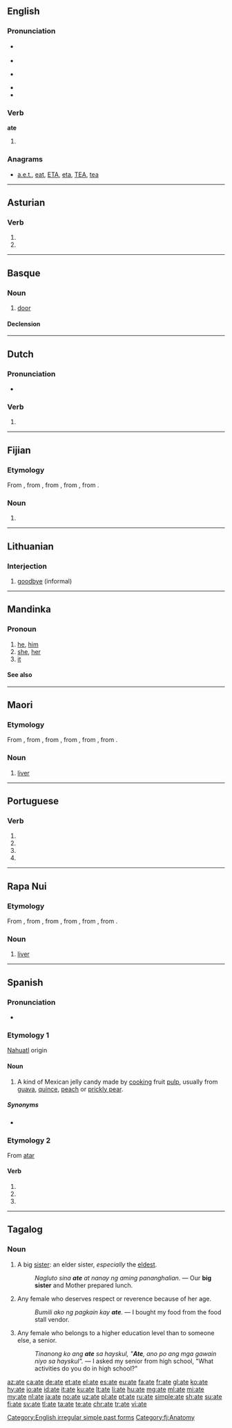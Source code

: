 {{also|ATE|até|átʼé|atë|-ate|-áte}}
{{also|até}}
==English==

===Pronunciation===
* {{a|US}} {{IPA|/eɪt/}}
* {{audio|en-us-ate.ogg|Audio (US)|lang=en}}
* {{a|UK}} {{IPA|/ɛt/|/eɪt/}}
* {{rhymes|ɛt|eɪt}}
* {{homophones|lang=en|eight}}

===Verb===
'''ate'''

# {{en-simple past of|eat}}

===Anagrams===
* [[a.e.t.#English|a.e.t.]], [[eat#English|eat]], [[ETA#English|ETA]], [[eta#English|eta]], [[TEA#English|TEA]], [[tea#English|tea]]

[[Category:English irregular simple past forms]]

----

==Asturian==

===Verb===
{{ast-verb form}}

# {{form of|first-person singular present subjunctive|atar|lang=ast}}
# {{form of|third-person singular present subjunctive|atar|lang=ast}}

----

==Basque==

===Noun===
{{head|eu|noun}}

# [[door]]

====Declension====
{{eu-decl-inanim noun|av=1|kv=1}}

----

==Dutch==

===Pronunciation===
* {{IPA|/ˈaːtə/|lang=nl}}

===Verb===
{{nl-verb-form}}

# {{nl-verb form of|n=sg|t=past|m=subj|eten}}

----

==Fijian==

===Etymology===
From {{etyl|poz-oce-pro|fj}} {{term/t|poz-oce-pro|*qate}}, from {{etyl|pqe-pro|fj}} {{term/t|pqe-pro|*qatay}}, from {{etyl|poz-cet-pro|fj}} {{term/t|poz-cet-pro|*qatay}}, from {{etyl|poz-pro|fj}} {{term/t|poz-pro|*qatay}}, from {{etyl|map-pro|fj}} {{term/t|map-pro|*qaCay}}.

===Noun===
{{head|fj|noun}}

# {{obsolete spelling of|yate|lang=fj}}

[[Category:fj:Anatomy]]

----

==Lithuanian==

===Interjection===
{{head|lt|interjection}}

# [[goodbye]] (informal)

----

==Mandinka==

===Pronoun===
{{head|mnk|pronoun}}

# [[he]], [[him]] {{gloss|personal pronoun}}
# [[she]], [[her]] {{gloss|personal pronoun}}
# [[it]] {{gloss|personal pronoun}}

====See also====
{{mnk-personal pronouns}}

----

==Maori==

===Etymology===
From {{etyl|poz-pol-pro|mi}} {{term/t|poz-pol-pro|*qate}}, from {{etyl|poz-oce-pro|mi}} {{term/t|poz-oce-pro|*qate}}, from {{etyl|pqe-pro|mi}} {{term/t|pqe-pro|*qatay}}, from {{etyl|poz-cet-pro|mi}} {{term/t|poz-cet-pro|*qatay}}, from {{etyl|poz-pro|mi}} {{term/t|poz-pro|*qatay}}, from {{etyl|map-pro|mi}} {{term/t|map-pro|*qaCay}}.

===Noun===
{{mi-noun}}

# {{context|anatomy|lang=mi}} [[liver]] {{gloss|organ of the body}}

----

==Portuguese==

===Verb===
{{pt-verb-form}}

# {{conjugation of|atar||1|s|present|subjunctive|lang=pt}}
# {{conjugation of|atar||3|s|present|subjunctive|lang=pt}}
# {{conjugation of|atar||1|s|imperative|lang=pt}}
# {{conjugation of|atar||3|s|imperative|lang=pt}}

----

==Rapa Nui==

===Etymology===
From {{etyl|poz-pol-pro|rap}} {{term/t|poz-pol-pro|*qate}}, from {{etyl|poz-oce-pro|rap}} {{term/t|poz-oce-pro|*qate}}, from {{etyl|pqe-pro|rap}} {{term/t|pqe-pro|*qatay}}, from {{etyl|poz-cet-pro|rap}} {{term/t|poz-cet-pro|*qatay}}, from {{etyl|poz-pro|rap}} {{term/t|poz-pro|*qatay}}, from {{etyl|map-pro|rap}} {{term/t|map-pro|*qaCay}}.

===Noun===
{{head|rap|noun}}

# {{context|anatomy|lang=rap}} [[liver]] {{gloss|organ of the body}}

----

==Spanish==

===Pronunciation===
* {{IPA|/ˈa.t̪e/|lang=es}}

===Etymology 1===
[[Nahuatl]] origin

====Noun====
{{es-noun|m}}

# A kind of Mexican jelly candy made by [[cooking]] fruit [[pulp]], usually from [[guava]], [[quince#English|quince]], [[peach]] or [[prickly pear]].

=====Synonyms=====
* {{l/es|dulce}}

===Etymology 2===
From [[atar]]

====Verb====
{{es-verb-form|atar}}

# {{es-verb form of|ending=ar|mood=subjunctive|tense=present|pers=1|number=singular|atar}}
# {{es-verb form of|ending=ar|mood=subjunctive|tense=present|pers=2|formal=yes|number=singular|atar}}
# {{es-verb form of|ending=ar|mood=subjunctive|tense=present|pers=3|number=singular|atar}}

----

==Tagalog==

===Noun===
{{tl-noun}}

# A big [[sister]]: an elder sister, ''especially'' the [[eldest]].
#: ''Nagluto sina '''ate''' at nanay ng aming pananghalian.'' — Our '''big sister''' and Mother prepared lunch.
# {{context|informal|lang=tl}} Any female who deserves respect or reverence because of her age.
#: ''Bumili ako ng pagkain kay '''ate'''.'' — I bought my food from the food stall vendor.
# {{context|informal|lang=tl}} Any female who belongs to a higher education level than to someone else, a senior.
#: ''Tinanong ko ang '''ate''' sa hayskul, "'''Ate''', ano po ang mga gawain niyo sa hayskul".'' — I asked my senior from high school, "What activities do you do in high school?"

[[az:ate]]
[[ca:ate]]
[[de:ate]]
[[et:ate]]
[[el:ate]]
[[es:ate]]
[[eu:ate]]
[[fa:ate]]
[[fr:ate]]
[[gl:ate]]
[[ko:ate]]
[[hy:ate]]
[[io:ate]]
[[id:ate]]
[[it:ate]]
[[ku:ate]]
[[lt:ate]]
[[li:ate]]
[[hu:ate]]
[[mg:ate]]
[[ml:ate]]
[[mi:ate]]
[[my:ate]]
[[nl:ate]]
[[ja:ate]]
[[no:ate]]
[[uz:ate]]
[[pl:ate]]
[[pt:ate]]
[[ru:ate]]
[[simple:ate]]
[[sh:ate]]
[[su:ate]]
[[fi:ate]]
[[sv:ate]]
[[tl:ate]]
[[ta:ate]]
[[te:ate]]
[[chr:ate]]
[[tr:ate]]
[[vi:ate]]